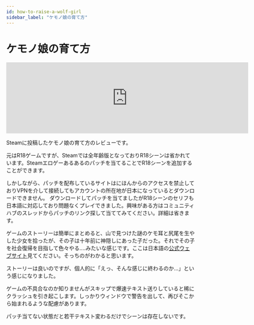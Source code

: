 ```yaml
---
id: how-to-raise-a-wolf-girl
sidebar_label: "ケモノ娘の育て方"
---
```


# ケモノ娘の育て方

<iframe src="https://store.steampowered.com/widget/1106940/" frameborder="0" width="646" height="190"></iframe>

Steamに投稿したケモノ娘の育て方のレビューです。

元はR18ゲームですが、Steamでは全年齢版となっておりR18シーンは省かれています。Steamエロゲーあるあるのパッチを当てることでR18シーンを追加することができます。

しかしながら、パッチを配布しているサイトはにほんからのアクセスを禁止しておりVPNを介して接続してもアカウントの所在地が日本になっているとダウンロードできません。
ダウンロードしてパッチを当てましたがR18シーンのセリフも日本語に対応しており問題なくプレイできました。興味がある方はコミュニティハブのスレッドからパッチのリンク探して当ててみてください。詳細は省きます。

ゲームのストーリーは簡単にまとめると、山で見つけた謎のケモ耳と尻尾を生やした少女を拾ったが、その子は十年前に神隠しにあった子だった。それでその子を社会復帰を目指して色々やる....みたいな感じです。ここは日本語の[公式ウェブサイト](https://steamcommunity.com/linkfilter/?url=http://sweet.clearrave.co.jp/kemomusu/)見てください。そっちのがわかると思います。

ストーリーは良いのですが、個人的に「えっ、そんな感じに終わるのか...」という感じになりました。

ゲームの不具合なのか知りませんがスキップで爆速テキスト送りしていると稀にクラッシュを引き起こします。しっかりウィンドウで警告を出して、再びそこから始まれるような配慮があります。

パッチ当てない状態だと若干テキスト変わるだけでシーンは存在しないです。
